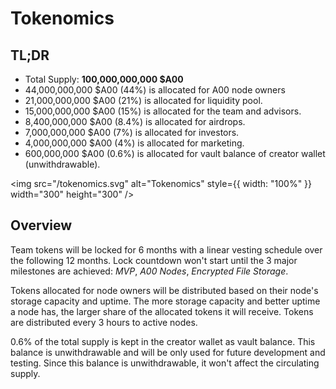 # Tokenomics

## TL;DR

- Total Supply: **100,000,000,000 $A00**
- 44,000,000,000 $A00 (44%) is allocated for A00 node owners
- 21,000,000,000 $A00 (21%) is allocated for liquidity pool.
- 15,000,000,000 $A00 (15%) is allocated for the team and advisors.
- 8,400,000,000 $A00 (8.4%) is allocated for airdrops.
- 7,000,000,000 $A00 (7%) is allocated for investors.
- 4,000,000,000 $A00 (4%) is allocated for marketing.
- 600,000,000 $A00 (0.6%) is allocated for vault balance of creator wallet (unwithdrawable).

<img src="/tokenomics.svg" alt="Tokenomics" style={{ width: "100%" }} width="300" height="300" />

## Overview
Team tokens will be locked for 6 months with a linear vesting schedule over the following 12 months. Lock countdown won't start until the 3 major milestones are achieved: *MVP*, *A00 Nodes*, *Encrypted File Storage*.

Tokens allocated for node owners will be distributed based on their node's storage capacity and uptime. The more storage capacity and better uptime a node has, the larger share of the allocated tokens it will receive. Tokens are distributed every 3 hours to active nodes.

0.6% of the total supply is kept in the creator wallet as vault balance. This balance is unwithdrawable and will be only used for future development and testing. Since this balance is unwithdrawable, it won't affect the circulating supply.